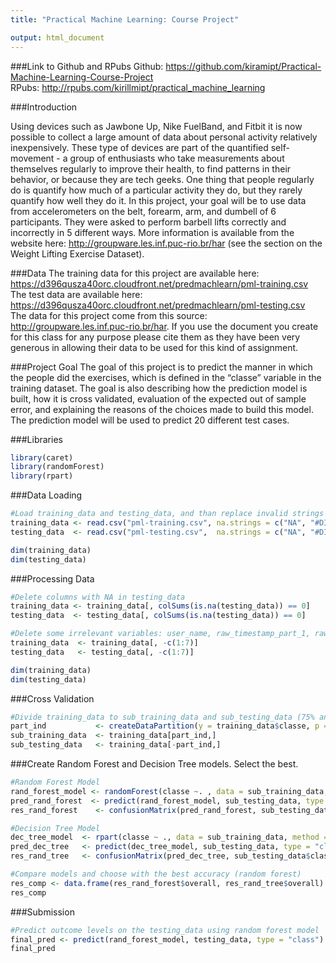 ```yaml
---
title: "Practical Machine Learning: Course Project"

output: html_document
---
```


###Link to Github and RPubs
Github: <https://github.com/kiramipt/Practical-Machine-Learning-Course-Project><br />
RPubs: <http://rpubs.com/kirillmipt/practical_machine_learning>

###Introduction

Using devices such as Jawbone Up, Nike FuelBand, and Fitbit it is now possible to collect a large amount of data about personal activity relatively inexpensively. These type of devices are part of the quantified self-movement - a group of enthusiasts who take measurements about themselves regularly to improve their health, to find patterns in their behavior, or because they are tech geeks. One thing that people regularly do is quantify how much of a particular activity they do, but they rarely quantify how well they do it. In this project, your goal will be to use data from accelerometers on the belt, forearm, arm, and dumbell of 6 participants. They were asked to perform barbell lifts correctly and incorrectly in 5 different ways. More information is available from the website here: <http://groupware.les.inf.puc-rio.br/har> (see the section on the Weight Lifting Exercise Dataset).

###Data
The training data for this project are available here: <https://d396qusza40orc.cloudfront.net/predmachlearn/pml-training.csv><br />
The test data are available here: <https://d396qusza40orc.cloudfront.net/predmachlearn/pml-testing.csv><br />
The data for this project come from this source: <http://groupware.les.inf.puc-rio.br/har>. If you use the document you create for this class for any purpose please cite them as they have been very generous in allowing their data to be used for this kind of assignment.

###Project Goal
The goal of this project is to predict the manner in which the people did the exercises, which is defined in the “classe” variable in the training dataset. The goal is also describing how the prediction model is built, how it is cross validated, evaluation of the expected out of sample error, and explaining the reasons of the choices made to build this model. The prediction model will be used to predict 20 different test cases.

###Libraries

```r
library(caret)
library(randomForest)
library(rpart)
```

###Data Loading

```r
#Load training_data and testing_data, and than replace invalid strings as NA
training_data <- read.csv("pml-training.csv", na.strings = c("NA", "#DIV/0!", ""))
testing_data  <- read.csv("pml-testing.csv",  na.strings = c("NA", "#DIV/0!", ""))

dim(training_data)
dim(testing_data)
```

###Processing Data

```r
#Delete columns with NA in testing_data
training_data <- training_data[, colSums(is.na(testing_data)) == 0]
testing_data  <- testing_data[, colSums(is.na(testing_data)) == 0]

#Delete some irrelevant variables: user_name, raw_timestamp_part_1, raw_timestamp_part_,2 cvtd_timestamp, new_window, num_window
training_data  <- training_data[, -c(1:7)]
testing_data   <- testing_data[, -c(1:7)]

dim(training_data)
dim(testing_data)
```

###Cross Validation

```r
#Divide training_data to sub_training_data and sub_testing_data (75% and 25% resp.)
part_ind           <- createDataPartition(y = training_data$classe, p = 0.75, list = FALSE,)
sub_training_data  <- training_data[part_ind,]
sub_testing_data   <- training_data[-part_ind,]
```

###Create Random Forest and Decision Tree models. Select the best.

```r
#Random Forest Model
rand_forest_model <- randomForest(classe ~. , data = sub_training_data, method = "class")
pred_rand_forest  <- predict(rand_forest_model, sub_testing_data, type = "class")
res_rand_forest    <- confusionMatrix(pred_rand_forest, sub_testing_data$classe)

#Decision Tree Model
dec_tree_model  <- rpart(classe ~ ., data = sub_training_data, method = "class")
pred_dec_tree   <- predict(dec_tree_model, sub_testing_data, type = "class")
res_rand_tree   <- confusionMatrix(pred_dec_tree, sub_testing_data$classe)

#Compare models and choose with the best accuracy (random forest)
res_comp <- data.frame(res_rand_forest$overall, res_rand_tree$overall)
res_comp
```

###Submission
```r
#Predict outcome levels on the testing_data using random forest model
final_pred <- predict(rand_forest_model, testing_data, type = "class")
final_pred
```